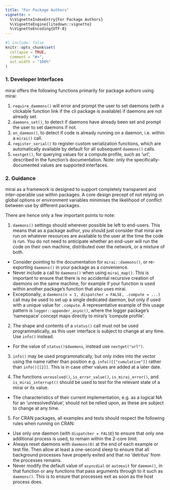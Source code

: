 ```yaml
---
title: "For Package Authors"
vignette: >
  %\VignetteIndexEntry{For Package Authors}
  %\VignetteEngine{litedown::vignette}
  %\VignetteEncoding{UTF-8}
---
```


```r
#| include: false
knitr::opts_chunk$set(
  collapse = TRUE,
  comment = "#>",
  out.width = "100%"
)
```

### 1. Developer Interfaces

mirai offers the following functions primarily for package authors using mirai:

1. `require_daemons()` will error and prompt the user to set daemons (with a clickable function link if the cli package is available) if daemons are not already set.
1. `daemons_set()`, to detect if daemons have already been set and prompt the user to set daemons if not.
1. `on_daemon()`, to detect if code is already running on a daemon, i.e. within a `mirai()` call.
1. `register_serial()` to register custom serialization functions, which are automatically available by default for all subsequent `daemons()` calls.
1. `nextget()`, for querying values for a compute profile, such as 'url', described in the function's documentation. Note: only the specifically-documented values are supported interfaces.

### 2. Guidance

mirai as a framework is designed to support completely transparent and inter-operable use within packages.
A core design precept of not relying on global options or environment variables minimises the likelihood of conflict between use by different packages.

There are hence only a few important points to note:

1. `daemons()` settings should wherever possible be left to end-users.
This means that as a package author, you should just consider that mirai are run on whatever resources are available to the user at the time the code is run.
You do not need to anticipate whether an end-user will run the code on their own machine, distributed over the network, or a mixture of both.

- Consider pointing to the documentation for `mirai::daemons()`, or re-exporting `daemons()` in your package as a convenience.
- Never include a call to `daemons()` when using `mirai_map()`.
  This is important to ensure that there is no accidental recursive creation of daemons on the same machine, for example if your function is used within another package's function that also uses mirai.
- Exceptionally, a `daemons(n = 1, dispatcher = FALSE, .compute = ...)` call may be used to set up a single dedicated daemon, but only if used with a unique value for `.compute`.
  A representative example of this usage pattern is `logger::appender_async()`, where the logger package's 'namespace' concept maps directly to mirai's 'compute profile'.

2. The shape and contents of a `status()` call must not be used programmatically, as this user interface is subject to change at any time. Use `info()` instead.
- For the value of `status()$daemons`, instead use `nextget("url")`.

3. `info()` may be used programmatically, but only index into the vector using the name rather than position e.g. `info()[["cumulative"]]` rather than `info()[[2]]`. This is in case other values are added at a later date.

4. The functions `unresolved()`, `is_error_value()`, `is_mirai_error()`, and `is_mirai_interrupt()` should be used to test for the relevant state of a mirai or its value.
- The characteristics of their current implementation, e.g. as a logical NA for an 'unresolvedValue', should not be relied upon, as these are subject to change at any time.

5. For CRAN packages, all examples and tests should respect the following rules when running on CRAN:
- Use only one daemon (with `dispatcher = FALSE`) to ensure that only one additional process is used, to remain within the 2-core limit.
- Always reset daemons with `daemons(0)` at the end of each example or test file. Then allow at least a one-second sleep to ensure that all background processes have properly exited and that no 'detritus' from the processes remains.
- Never modify the default value of `asyncdial` or `autoexit` for `daemon()`, in that function or any functions that pass arguments through to it such as `daemons()`. This is to ensure that processes exit as soon as the host process does.
